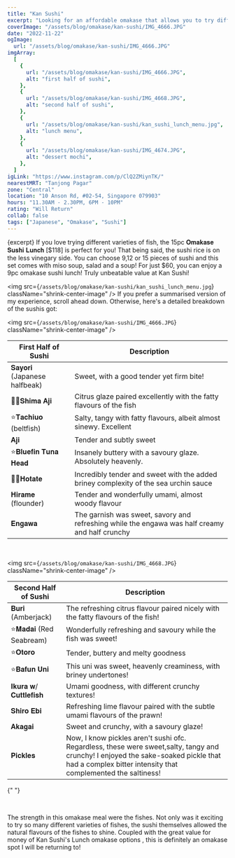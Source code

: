 ```yaml
---
title: "Kan Sushi"
excerpt: "Looking for an affordable omakase that allows you to try different varieties of fish?"
coverImage: "/assets/blog/omakase/kan-sushi/IMG_4666.JPG"
date: "2022-11-22"
ogImage:
  url: "/assets/blog/omakase/kan-sushi/IMG_4666.JPG"
imgArray:
  [
    {
      url: "/assets/blog/omakase/kan-sushi/IMG_4666.JPG",
      alt: "first half of sushi",
    },
    {
      url: "/assets/blog/omakase/kan-sushi/IMG_4668.JPG",
      alt: "second half of sushi",
    },
    {
      url: "/assets/blog/omakase/kan-sushi/kan_sushi_lunch_menu.jpg",
      alt: "lunch menu",
    },
    {
      url: "/assets/blog/omakase/kan-sushi/IMG_4674.JPG",
      alt: "dessert mochi",
    },
  ]
igLink: "https://www.instagram.com/p/ClQ2ZMiynTK/"
nearestMRT: "Tanjong Pagar"
zone: "Central"
location: "10 Anson Rd, #02-54, Singapore 079903"
hours: "11.30AM - 2.30PM, 6PM - 10PM"
rating: "Will Return"
collab: false
tags: ["Japanese", "Omakase", "Sushi"]
---
```


{excerpt} If you love trying different varieties of fish, the 15pc 𝐎𝐦𝐚𝐤𝐚𝐬𝐞 𝐒𝐮𝐬𝐡𝐢 𝐋𝐮𝐧𝐜𝐡 [$118] is perfect for you! That being said, the sushi rice is on the less vinegary side. You can choose 9,12 or 15 pieces of sushi and this set comes with miso soup, salad and a soup! For just $60, you can enjoy a 9pc omakase sushi lunch! Truly unbeatable value at Kan Sushi!

<img
  src={`/assets/blog/omakase/kan-sushi/kan_sushi_lunch_menu.jpg`}
  className="shrink-center-image"
/>
If you prefer a summarised version of my experience, scroll ahead down. Otherwise,
here's a detailed breakdown of the sushis got:

<img
  src={`/assets/blog/omakase/kan-sushi/IMG_4666.JPG`}
  className="shrink-center-image"
/>

| First Half of Sushi        | Description                                                                                    |
| -------------------------- | ---------------------------------------------------------------------------------------------- |
| 𝐒𝐚𝐲𝐨𝐫𝐢 (Japanese halfbeak) | Sweet, with a good tender yet firm bite!                                                       |
| 👌🏻𝐒𝐡𝐢𝐦𝐚 𝐀𝐣𝐢                | Citrus glaze paired excellently with the fatty flavours of the fish                            |
| ⭐𝐓𝐚𝐜𝐡𝐢𝐮𝐨 (beltfish)       | Salty, tangy with fatty flavours, albeit almost sinewy. Excellent                              |
| 𝐀𝐣𝐢                        | Tender and subtly sweet                                                                        |
| ⭐𝐁𝐥𝐮𝐞𝐟𝐢𝐧 𝐓𝐮𝐧𝐚 𝐇𝐞𝐚𝐝        | Insanely buttery with a savoury glaze. Absolutely heavenly.                                    |
| 👌🏻𝐇𝐨𝐭𝐚𝐭𝐞                   | Incredibly tender and sweet with the added briney complexity of the sea urchin sauce           |
| 𝐇𝐢𝐫𝐚𝐦𝐞 (flounder)          | Tender and wonderfully umami, almost woody flavour                                             |
| 𝐄𝐧𝐠𝐚𝐰𝐚                     | The garnish was sweet, savory and refreshing while the engawa was half creamy and half crunchy |

<br />

<img
  src={`/assets/blog/omakase/kan-sushi/IMG_4668.JPG`}
  className="shrink-center-image"
/>

| Second Half of Sushi   | Description                                                                                                                                                                                        |
| ---------------------- | -------------------------------------------------------------------------------------------------------------------------------------------------------------------------------------------------- |
| 𝐁𝐮𝐫𝐢 (Amberjack)       | The refreshing citrus flavour paired nicely with the fatty flavours of the fish!                                                                                                                   |
| ⭐𝐌𝐚𝐝𝐚𝐢 (Red Seabream) | Wonderfully refreshing and savoury while the fish was sweet!                                                                                                                                       |
| ⭐𝐎𝐭𝐨𝐫𝐨                | Tender, buttery and melty goodness                                                                                                                                                                 |
| ⭐𝐁𝐚𝐟𝐮𝐧 𝐔𝐧𝐢            | This uni was sweet, heavenly creaminess, with briney undertones!                                                                                                                                   |
| 𝐈𝐤𝐮𝐫𝐚 𝐰/ 𝐂𝐮𝐭𝐭𝐥𝐞𝐟𝐢𝐬𝐡    | Umami goodness, with different crunchy textures!                                                                                                                                                   |
| 𝐒𝐡𝐢𝐫𝐨 𝐄𝐛𝐢              | Refreshing lime flavour paired with the subtle umami flavours of the prawn!                                                                                                                        |
| 𝐀𝐤𝐚𝐠𝐚𝐢                 | Sweet and crunchy, with a savoury glaze!                                                                                                                                                           |
| 𝐏𝐢𝐜𝐤𝐥𝐞𝐬                | Now, I know pickles aren't sushi ofc. Regardless, these were sweet,salty, tangy and crunchy! I enjoyed the sake-soaked pickle that had a complex bitter intensity that complemented the saltiness! |

{" "}

<br />

The strength in this omakase meal were the fishes. Not only was it exciting to try so many different varieties of fishes, the sushi themselves allowed the natural flavours of the fishes to shine. Coupled with the great value for money of Kan Sushi's Lunch omakase options , this is definitely an omakase spot I will be returning to!

